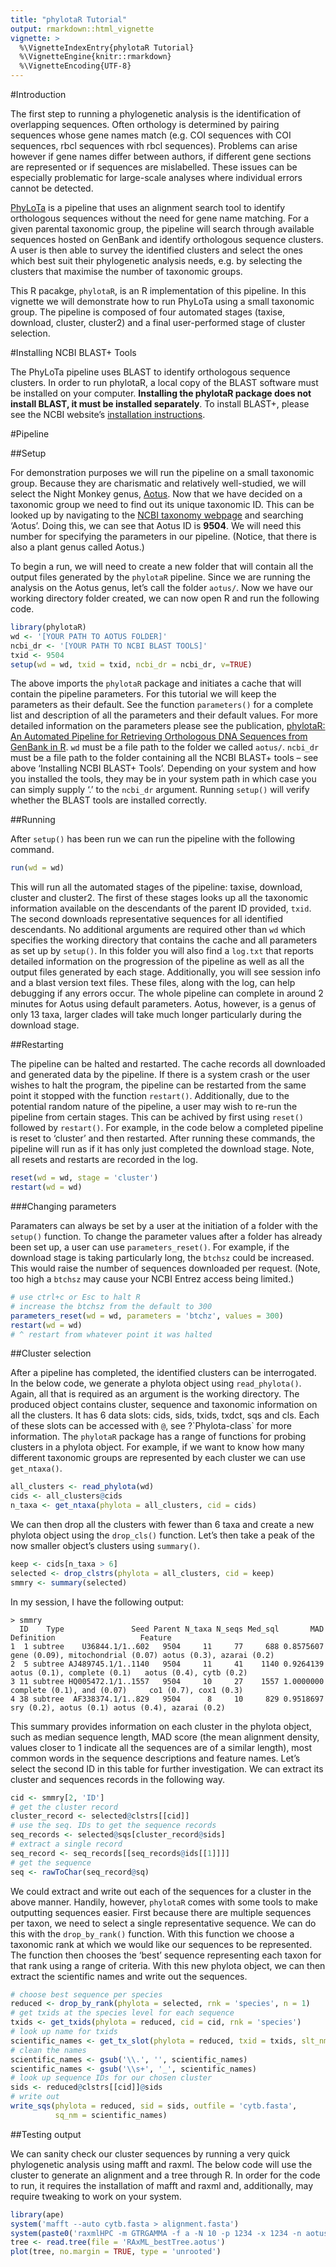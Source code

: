 ```yaml
---
title: "phylotaR Tutorial"
output: rmarkdown::html_vignette
vignette: >
  %\VignetteIndexEntry{phylotaR Tutorial}
  %\VignetteEngine{knitr::rmarkdown}
  %\VignetteEncoding{UTF-8}
---
```


#Introduction

The first step to running a phylogenetic analysis is the identification of overlapping sequences. Often orthology is determined by pairing sequences whose gene names match (e.g. COI sequences with COI sequences, rbcl sequences with rbcl sequences). Problems can arise however if gene names differ between authors, if different gene sections are represented or if sequences are mislabelled. These issues can be especially problematic for large-scale analyses where individual errors cannot be detected.

[PhyLoTa](https://www.ncbi.nlm.nih.gov/pubmed/18570030) is a pipeline that uses an alignment search tool to identify orthologous sequences without the need for gene name matching. For a given parental taxonomic group, the pipeline will search through available sequences hosted on GenBank and identify orthologous sequence clusters. A user is then able to survey the identified clusters and select the ones which best suit their phylogenetic analysis needs, e.g. by selecting the clusters that maximise the number of taxonomic groups.

This R pacakge, `phylotaR`, is an R implementation of this pipeline. In this vignette we will demonstrate how to run PhyLoTa using a small taxonomic group. The pipeline is composed of four automated stages (taxise, download, cluster, cluster2) and a final user-performed stage of cluster selection.


#Installing NCBI BLAST+ Tools

The PhyLoTa pipeline uses BLAST to identify orthologous sequence clusters. In order to run phylotaR, a local copy of the BLAST software must be installed on your computer. **Installing the phylotaR package does not install BLAST, it must be installed separately**. To install BLAST+, please see the NCBI website's [installation instructions](https://www.ncbi.nlm.nih.gov/books/NBK279671/).

#Pipeline

##Setup

For demonstration purposes we will run the pipeline on a small taxonomic group. Because they are charismatic and relatively well-studied, we will select the Night Monkey genus, [Aotus](https://www.ncbi.nlm.nih.gov/Taxonomy/Browser/wwwtax.cgi?mode=Info&id=9504). Now that we have decided on a taxonomic group we need to find out its unique taxonomic ID. This can be looked up by navigating to the [NCBI taxonomy webpage](https://www.ncbi.nlm.nih.gov/taxonomy) and searching 'Aotus'. Doing this, we can see that Aotus ID is **9504**. We will need this number for specifying the parameters in our pipeline. (Notice, that there is also a plant genus called Aotus.)

To begin a run, we will need to create a new folder that will contain all the output files generated by the `phylotaR` pipeline. Since we are running the analysis on the Aotus genus, let's call the folder `aotus/`. Now we have our working directory folder created, we can now open R and run the following code.

```r
library(phylotaR)
wd <- '[YOUR PATH TO AOTUS FOLDER]'
ncbi_dr <- '[YOUR PATH TO NCBI BLAST TOOLS]'
txid <- 9504
setup(wd = wd, txid = txid, ncbi_dr = ncbi_dr, v=TRUE)
```

The above imports the `phylotaR` package and initiates a cache that will contain the pipeline parameters. For this tutorial we will keep the parameters as their default. See the function `parameters()` for a complete list and description of all the parameters and their default values. For more detailed information on the parameters please see the publication, [phylotaR: An Automated Pipeline for Retrieving Orthologous DNA Sequences from GenBank in R](https://doi.org/10.3390/life8020020). `wd` must be a file path to the folder we called `aotus/`. `ncbi_dr` must be a file path to the folder containing all the NCBI BLAST+ tools -- see above 'Installing NCBI BLAST+ Tools'. Depending on your system and how you installed the tools, they may be in your system path in which case you can simply supply '.' to the `ncbi_dr` argument. Running `setup()` will verify whether the BLAST tools are installed correctly.

##Running

After `setup()` has been run we can run the pipeline with the following command.

```r
run(wd = wd)
```

This will run all the automated stages of the pipeline: taxise, download, cluster and cluster2. The first of these stages looks up all the taxonomic information available on the descendants of the parent ID provided, `txid`. The second downloads representative sequences for all identified descendants. No additional arguments are required other than `wd` which specifies the working directory that contains the cache and all parameters as set up by `setup()`. In this folder you will also find a `log.txt` that reports detailed information on the progression of the pipeline as well as all the output files generated by each stage. Additionally, you will see session info and a blast version text files. These files, along with the log, can help debugging if any errors occur. The whole pipeline can complete in around 2 minutes for Aotus using default parameters. Aotus, however, is a genus of only 13 taxa, larger clades will take much longer particularly during the download stage.

##Restarting

The pipeline can be halted and restarted. The cache records all downloaded and generated data by the pipeline. If there is a system crash or the user wishes to halt the program, the pipeline can be restarted from the same point it stopped with the function `restart()`. Additionally, due to the potential random nature of the pipeline, a user may wish to re-run the pipeline from certain stages. This can be achived by first using `reset()` followed by `restart()`. For example, in the code below a completed pipeline is reset to 'cluster' and then restarted. After running these commands, the pipeline will run as if it has only just completed the download stage. Note, all resets and restarts are recorded in the log.

```r
reset(wd = wd, stage = 'cluster')
restart(wd = wd)
```

###Changing parameters

Paramaters can always be set by a user at the initiation of a folder with the `setup()` function. To change the parameter values after a folder has already been set up, a user can use `parameters_reset()`. For example, if the download stage is taking particularly long, the `btchsz` could be increased. This would raise the number of sequences downloaded per request. (Note, too high a `btchsz` may cause your NCBI Entrez access being limited.)

```r
# use ctrl+c or Esc to halt R
# increase the btchsz from the default to 300
parameters_reset(wd = wd, parameters = 'btchz', values = 300)
restart(wd = wd)
# ^ restart from whatever point it was halted
```

##Cluster selection

After a pipeline has completed, the identified clusters can be interrogated. In the below code, we generate a phylota object using `read_phylota()`. Again, all that is required as an argument is the working directory. The produced object contains cluster, sequence and taxonomic information on all the clusters. It has 6 data slots: cids, sids, txids, txdct, sqs and cls. Each of these slots can be accessed with `@`, see ?\`Phylota-class\` for more information. The `phylotaR` package has a range of functions for probing clusters in a phylota object. For example, if we want to know how many different taxonomic groups are represented by each cluster we can use `get_ntaxa()`.

```r
all_clusters <- read_phylota(wd)
cids <- all_clusters@cids
n_taxa <- get_ntaxa(phylota = all_clusters, cid = cids)
```

We can then drop all the clusters with fewer than 6 taxa and create a new phylota object using the `drop_cls()` function. Let's then take a peak of the now smaller object's clusters using `summary()`.

```r
keep <- cids[n_taxa > 6]
selected <- drop_clstrs(phylota = all_clusters, cid = keep)
smmry <- summary(selected)
```

In my session, I have the following output:

```
> smmry
  ID    Type               Seed Parent N_taxa N_seqs Med_sql       MAD                        Definition                   Feature
1  1 subtree    U36844.1/1..602   9504     11     77     688 0.8575607 gene (0.09), mitochondrial (0.07) aotus (0.3), azarai (0.2)
2  5 subtree AJ489745.1/1..1140   9504     11     41    1140 0.9264139       aotus (0.1), complete (0.1)   aotus (0.4), cytb (0.2)
3 11 subtree HQ005472.1/1..1557   9504     10     27    1557 1.0000000        complete (0.1), and (0.07)     co1 (0.7), cox1 (0.3)
4 38 subtree  AF338374.1/1..829   9504      8     10     829 0.9518697            sry (0.2), aotus (0.1) aotus (0.4), azarai (0.2)
```

This summary provides information on each cluster in the phylota object, such as median sequence length, MAD score (the mean alignment density, values closer to 1 indicate all the sequences are of a similar length), most common words in the sequence descriptions and feature names. Let's select the second ID in this table for further investigation. We can extract its cluster and sequences records in the following way.

```r
cid <- smmry[2, 'ID']
# get the cluster record
cluster_record <- selected@clstrs[[cid]]
# use the seq. IDs to get the sequence records
seq_records <- selected@sqs[cluster_record@sids]
# extract a single record
seq_record <- seq_records[[seq_records@ids[[1]]]]
# get the sequence
seq <- rawToChar(seq_record@sq)
```

We could extract and write out each of the sequences for a cluster in the above manner. Handily, however, `phylotaR` comes with some tools to make outputting sequences easier. First because there are multiple sequences per taxon, we need to select a single representative sequence. We can do this with the `drop_by_rank()` function. With this function we choose a taxonomic rank at which we would like our sequences to be represented. The function then chooses the 'best' sequence representing each taxon for that rank using a range of criteria. With this new phylota object, we can then extract the scientific names and write out the sequences.

```r
# choose best sequence per species
reduced <- drop_by_rank(phylota = selected, rnk = 'species', n = 1)
# get txids at the species level for each sequence
txids <- get_txids(phylota = reduced, cid = cid, rnk = 'species')
# look up name for txids
scientific_names <- get_tx_slot(phylota = reduced, txid = txids, slt_nm = 'scnm')
# clean the names
scientific_names <- gsub('\\.', '', scientific_names)
scientific_names <- gsub('\\s+', '_', scientific_names)
# look up sequence IDs for our chosen cluster
sids <- reduced@clstrs[[cid]]@sids
# write out
write_sqs(phylota = reduced, sid = sids, outfile = 'cytb.fasta',
          sq_nm = scientific_names)
```

##Testing output

We can sanity check our cluster sequences by running a very quick phylogenetic analysis using mafft and raxml. The below code will use the  cluster to generate an alignment and a tree through R. In order for the code to run, it requires the installation of mafft and raxml and, additionally, may require tweaking to work on your system.

```r
library(ape)
system('mafft --auto cytb.fasta > alignment.fasta')
system(paste0('raxmlHPC -m GTRGAMMA -f a -N 10 -p 1234 -x 1234 -n aotus -s alignment.fasta'))
tree <- read.tree(file = 'RAxML_bestTree.aotus')
plot(tree, no.margin = TRUE, type = 'unrooted')
```
